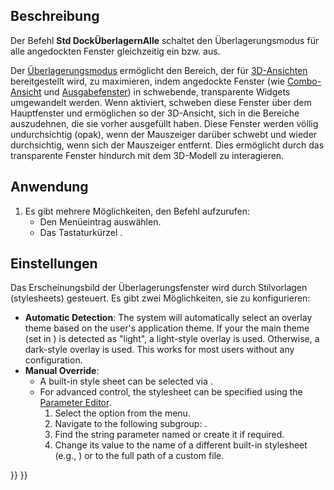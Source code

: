 <languages/>

{{Docnav/de
|[[Std_Workbench/de|Arbeitsbereich]]
|[[Std_DockOverlayTransparentAll/de|DockÜberlagernAlleTransparent]]
|[[Std_View_Menu/de|Std Menü Ansicht]]
|IconL=
|IconR=
|IconC=Freecad.svg
}}

{{GuiCommand/de
|Name=Std DockOverlayAll
|Name/de=Std DockÜberlagernAlle
|MenuLocation=Ansicht → Dock panel overlay → Überlagerungsmodus für alle umschalten
|Workbenches=Alle
|Shortcut={{KEY|F4}}
|Version=1.0
|SeeAlso=[[Std_DockOverlayTransparentAll/de|DockÜberlagernAlle]], [[Std_DockOverlayToggle/de|DockÜberlagernUmschalten]]
}}

<span id="Description"></span>
==Beschreibung==

Der Befehl '''Std DockÜberlagernAlle''' schaltet den Überlagerungsmodus für alle angedockten Fenster gleichzeitig ein bzw. aus.

Der [[Interface/de#Dock_panel_overlay|Überlagerungsmodus]] ermöglicht den Bereich, der für [[3D_view/de|3D-Ansichten]] bereitgestellt wird, zu maximieren, indem angedockte Fenster (wie [[Combo view/de|Combo-Ansicht]] und [[Report view/de|Ausgabefenster]]) in schwebende, transparente Widgets umgewandelt werden. Wenn aktiviert, schweben diese Fenster über dem Hauptfenster und ermöglichen so der 3D-Ansicht, sich in die Bereiche auszudehnen, die sie vorher ausgefüllt haben. Diese Fenster werden völlig undurchsichtig (opak), wenn der Mauszeiger darüber schwebt und wieder durchsichtig, wenn sich der Mauszeiger entfernt. Dies ermöglicht durch das transparente Fenster hindurch mit dem 3D-Modell zu interagieren.

<span id="Usage"></span>
==Anwendung==

# Es gibt mehrere Möglichkeiten, den Befehl aufzurufen:
#* Den Menüeintrag {{MenuCommand|Ansicht → Dock panel overlay → Überlagerungsmodus für alle umschalten}} auswählen.
#* Das Tastaturkürzel {{KEY|F4}}.

<span id="Preferences"></span>
==Einstellungen==

Das Erscheinungsbild der Überlagerungsfenster wird durch Stilvorlagen (stylesheets) gesteuert. Es gibt zwei Möglichkeiten, sie zu konfigurieren:

<div lang="en" dir="ltr" class="mw-content-ltr">
* '''Automatic Detection''': The system will automatically select an overlay theme based on the user's application theme. If your the main theme (set in {{MenuCommand|Edit → Preferences... → Display → UI → Style sheet (advanced)}}) is detected as "light", a light-style overlay is used. Otherwise, a dark-style overlay is used. This works for most users without any configuration.
* '''Manual Override''':
** A built-in style sheet can be selected via {{MenuCommand|Edit → Preferences... → Display → UI → Overlay style sheet}}.
** For advanced control, the stylesheet can be specified using the [[Parameter_Editor|Parameter Editor]].
**# Select the {{MenuCommand|Tools → Edit parameters...}} option from the menu.
**# Navigate to the following subgroup: {{MenuCommand|BaseApp → Preferences → MainWindow}}.
**# Find the string parameter named {{Incode|OverlayActiveStyleSheet}} or create it if required.
**# Change its value to the name of a different built-in stylesheet (e.g., {{Incode|Light Theme + Light Background.qss}}) or to the full path of a custom {{Incode|.qss}} file.
</div>



{{Docnav
|[[Std_Workbench|Workbench]]
|[[Std_DockOverlayTransparentAll|DockOverlayTransparentAll]]
|[[Std_View_Menu|Std View Menu]]
|IconL=
|IconR=
|IconC=Freecad.svg
}}

{{Std_Base_navi{{#translation:}}}}
{{Userdocnavi{{#translation:}}}}